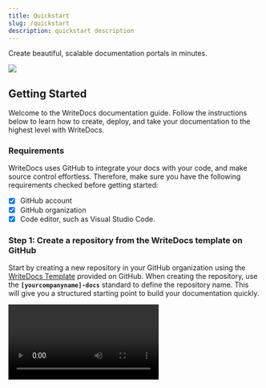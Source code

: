 ```yaml
---
title: Quickstart
slug: /quickstart
description: quickstart description
---
```


Create beautiful, scalable documentation portals in minutes. 

<Image src="img/Mockup_WriteDocs_Light.png" srcDark="img/Mockup_WriteDocs_Dark.png"/>


## Getting Started
Welcome to the WriteDocs documentation guide. Follow the instructions below to learn how to create, deploy, and take your documentation to the highest level with WriteDocs.

### Requirements
WriteDocs uses GitHub to integrate your docs with your code, and make source control effortless. Therefore, make sure you have the following requirements checked before getting started:
- [x] GitHub account
- [x] GitHub organization
- [x] Code editor, such as Visual Studio Code. 

### Step 1: Create a repository from the WriteDocs template on GitHub

Start by creating a new repository in your GitHub organization using the [WriteDocs Template](https://github.com/WriteDocs/WriteDocs-template) provided on GitHub. When creating the repository, use the **`[yourcompanyname]-docs`** standard to define the repository name. This will give you a structured starting point to build your documentation quickly.

<Video src="videos/quickstart-step1.mp4"/>

### Step 2: Connect your repository to the WriteDocs app

Once your documentation repository is created, follow the steps below to connect the [WriteDocs App](https://github.com/apps/WriteDocs-app) to this repository. This connection ensures that WriteDocs automatically generates and deploys your documentation.
1. Access the [WriteDocs App](https://github.com/apps/WriteDocs-app) on GitHub.
2. Click **Install**.
3. Select **Only select repositories** and look for the documentation repository created in Step 1. 

<Video src="videos/quickstart-step2.mp4"/>

With these simple steps, WriteDocs will automatically deploy your documentation.

### Step 3: Access your documentation

Intially, your documentation will be available at **`[yourcompanyname].docs.writedocs.io`**, using the WriteDocs subdomain. 

<Callout type="info" title="Custom Domain">
If you are in the Pro plan, you can add a custom domain to your documentation. For additional information, send and email to integration@writechoice.io and our team will be happy to help you set up your custom domain.
</Callout>

### Step 4: Customize your documentation (config.json)

WriteDocs provides you with a `config.json` file in your documentation repository where you can quickly customize the appearance and structure of your documentation. You can find more information about setting up this file on the [Global Settings](/global-settings) page. 

### Step 5: Update your documentation

When you push changes to the `main` branch, WriteDocs will automatically update and deploy your documentation.

<Callout type="info" title="Beginners Guide">
If you don't have much experience in contributing to GitHub projects or using a doc-as-code approach, you can check our [Beginners Guide](/beginners-guide) that covers the basics of working with Git and using a code editor to create docs. 
</Callout>